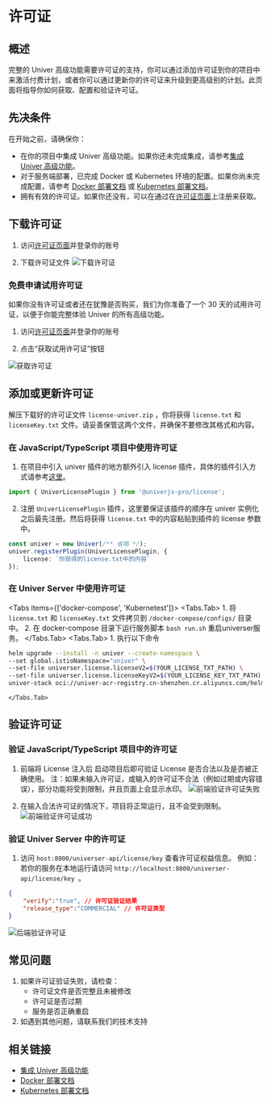 
# 许可证

## 概述

完整的 Univer 高级功能需要许可证的支持，你可以通过添加许可证到你的项目中来激活付费计划，或者你可以通过更新你的许可证来升级到更高级别的计划。此页面将指导你如何获取、配置和验证许可证。

## 先决条件
在开始之前，请确保你：
- 在你的项目中集成 Univer 高级功能。如果你还未完成集成，请参考[集成 Univer 高级功能](/guides/sheets/getting-started/quickstart#integration-advanced-features)。
- 对于服务端部署，已完成 Docker 或 Kubernetes 环境的配置。如果你尚未完成配置，请参考 [Docker 部署文档](/guides/sheets/pro-features/server/docker) 或 [Kubernetes 部署文档](/guides/sheets/pro-features/server/kubernetes)。
- 拥有有效的许可证。如果你还没有，可以在通过在[许可证页面](https://univer.ai/pro/license)上注册来获取。

## 下载许可证
1. 访问[许可证页面](https://univer.ai/zh-CN/pro/license)并登录你的账号

2. 下载许可证文件
![下载许可证](./img/new-02-cn.png)

### 免费申请试用许可证

如果你没有许可证或者还在犹豫是否购买，我们为你准备了一个 30 天的试用许可证，以便于你能完整体验 Univer 的所有高级功能。

1. 访问[许可证页面](https://univer.ai/zh-CN/pro/license)并登录你的账号

2. 点击“获取试用许可证”按钮

![获取许可证](./img/new-01-cn.png)

## 添加或更新许可证

解压下载好的许可证文件 `license-univer.zip` ，你将获得 `license.txt` 和 `licenseKey.txt` 文件。请妥善保管这两个文件，并确保不要修改其格式和内容。

### 在 JavaScript/TypeScript 项目中使用许可证
1. 在项目中引入 univer 插件的地方额外引入 license 插件，具体的插件引入方式请参考[这里](https://univer.ai/guides/sheet/getting-started/installation#usage)。

```typescript
import { UniverLicensePlugin } from '@univerjs-pro/license';
```

2. 注册 `UniverLicensePlugin` 插件，这里要保证该插件的顺序在 univer 实例化之后最先注册。然后将获得 `license.txt` 中的内容粘贴到插件的 license 参数中。

```typescript {2-4}
const univer = new Univer(/** 省略 */);
univer.registerPlugin(UniverLicensePlugin, {
    license: `你获得的license.txt中的内容`
});
```

### 在 Univer Server 中使用许可证

<Tabs items={['docker-compose', 'Kubernetest']}>
    <Tabs.Tab>
        1. 将 `license.txt` 和 `licenseKey.txt` 文件拷贝到 `/docker-compose/configs/` 目录中。 
        2. 在 docker-compose 目录下运行服务脚本 `bash run.sh` 重启universer服务。
    </Tabs.Tab>
    <Tabs.Tab>
        1. 执行以下命令
```bash
helm upgrade --install -n univer --create-namespace \
--set global.istioNamespace="univer" \
--set-file universer.license.licenseV2=$(YOUR_LICENSE_TXT_PATH) \
--set-file universer.license.licenseKeyV2=$(YOUR_LICENSE_KEY_TXT_PATH) \
univer-stack oci://univer-acr-registry.cn-shenzhen.cr.aliyuncs.com/helm-charts/univer-stack
```
    </Tabs.Tab>
</Tabs>

## 验证许可证

### 验证 JavaScript/TypeScript 项目中的许可证
1. 前端将 License 注入后 启动项目后即可验证 License 是否合法以及是否被正确使用。
注：如果未输入许可证，或输入的许可证不合法（例如过期或内容错误），部分功能将受到限制，并且页面上会显示水印。
![前端验证许可证失败](./img/new-06.png)

2. 在输入合法许可证的情况下，项目将正常运行，且不会受到限制。
![前端验证许可证成功](./img/new-07.png)

### 验证 Univer Server 中的许可证

1. 访问 `host:8000/universer-api/license/key` 查看许可证权益信息。 例如：若你的服务在本地运行请访问 `http://localhost:8000/universer-api/license/key `。

```json
{
    "verify":"true", // 许可证验证结果
    "release_type":"COMMERCIAL" // 许可证类型
}
```
![后端验证许可证](./img/new-05.png)

## 常见问题

1. 如果许可证验证失败，请检查：
   - 许可证文件是否完整且未被修改
   - 许可证是否过期
   - 服务是否正确重启
2. 如遇到其他问题，请联系我们的技术支持

## 相关链接
- [集成 Univer 高级功能](/guides/sheets/getting-started/quickstart#integration-advanced-features)
- [Docker 部署文档](/guides/sheets/pro-features/server/docker)
- [Kubernetes 部署文档](/guides/sheets/pro-features/server/kubernetes)

